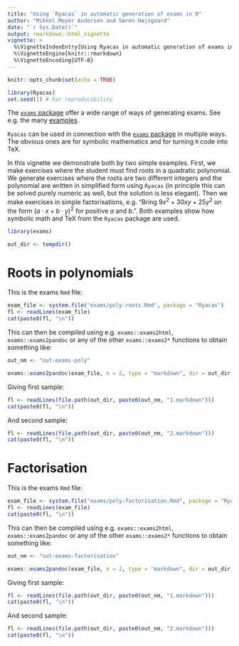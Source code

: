 ```yaml
---
title: "Using `Ryacas` in automatic generation of exams in R"
author: "Mikkel Meyer Andersen and Søren Højsgaard"
date: "`r Sys.Date()`"
output: rmarkdown::html_vignette
vignette: >
  %\VignetteIndexEntry{Using Ryacas in automatic generation of exams in R}
  %\VignetteEngine{knitr::rmarkdown}
  %\VignetteEncoding{UTF-8}
---
```


```r
knitr::opts_chunk$set(echo = TRUE)
```

```r
library(Ryacas)
set.seed(1) # For reproducibility
```

The [`exams` package](https://cran.r-project.org/package=exams) offer a wide range of ways of generating exams. See e.g. the many [examples](http://www.r-exams.org/templates/).

`Ryacas` can be used in connection with the [`exams` package](https://cran.r-project.org/package=exams) in multiple ways. The obvious ones are for symbolic mathematics and for turning `R` code into TeX.

In this vignette we demonstrate both by two simple examples. First, we make exercises where the student must find roots in a quadratic polynomial. We generate exercises where the roots are two different integers and the polynomial are written in simplified form using `Ryacas` (in principle this can be solved purely numeric as well, but the solution is less elegant). 
Then we make exercises in simple factorisations, e.g. "Bring $9 x ^{2} + 30 x y + 25 y ^{2}$ on the form
$(a \cdot x + b \cdot y)^2$ for positive $a$ and $b$.".
Both examples show how symbolic math and TeX from the `Ryacas` package are used.

```r
library(exams)

out_dir <- tempdir()
```

# Roots in polynomials

This is the exams `Rmd` file:

```r
exam_file <- system.file("exams/poly-roots.Rmd", package = "Ryacas")
fl <- readLines(exam_file)
cat(paste0(fl, "\n"))
```

This can then be compiled using e.g. `exams::exams2html`, `exams::exams2pandoc` or any of the other `exams::exams2*` functions to obtain something like:

```r
out_nm <- "out-exams-poly"

exams::exams2pandoc(exam_file, n = 2, type = "markdown", dir = out_dir, name = out_nm)
```


Giving first sample:

```r
fl <- readLines(file.path(out_dir, paste0(out_nm, "1.markdown")))
cat(paste0(fl, "\n"))
```


And second sample:

```r
fl <- readLines(file.path(out_dir, paste0(out_nm, "2.markdown")))
cat(paste0(fl, "\n"))
```


# Factorisation

This is the exams `Rmd` file:

```r
exam_file <- system.file("exams/poly-factorisation.Rmd", package = "Ryacas")
fl <- readLines(exam_file)
cat(paste0(fl, "\n"))
```

This can then be compiled using e.g. `exams::exams2html`, `exams::exams2pandoc` or any of the other `exams::exams2*` functions to obtain something like:

```r
out_nm <- "out-exams-factorisation"

exams::exams2pandoc(exam_file, n = 2, type = "markdown", dir = out_dir, name = out_nm)
```


Giving first sample:

```r
fl <- readLines(file.path(out_dir, paste0(out_nm, "1.markdown")))
cat(paste0(fl, "\n"))
```


And second sample:

```r
fl <- readLines(file.path(out_dir, paste0(out_nm, "2.markdown")))
cat(paste0(fl, "\n"))
```

